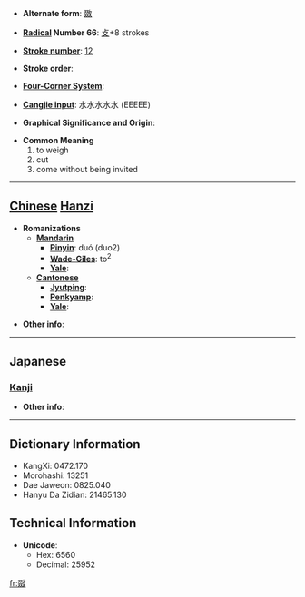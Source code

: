 * '''Alternate form''': [[敪]]

* '''[[Wiktionary:Chinese radical index| Radical]] Number 66''': [[Wiktionary:Chinese radical index 攴|攴]]+8 strokes

* '''[[Wiktionary:Chinese total strokes index|Stroke number]]''': [[Wiktionary:Chinese total strokes index 12|12]]

* '''Stroke order''': 

* '''[[Wiktionary:Chinese four corner index|Four-Corner System]]''': 

* '''[[Wiktionary:Chinese Cangjie index|Cangjie input]]''': 水水水水水 (EEEEE)

* '''Graphical Significance and Origin''': 

* '''Common Meaning'''
*#to weigh
*# cut
*# come without being invited


----

== [[Chinese]] [[Hanzi]] ==

* '''Romanizations'''
** '''[[Mandarin]]'''
*** '''[[Pinyin]]''': duó (duo2)
*** '''[[Wade-Giles]]''': to<sup>2</sup>
*** '''[[Yale]]''': 
** '''[[Cantonese]]'''
*** '''[[Jyutping]]''':
*** '''[[Penkyamp]]''': 
*** '''[[Yale]]''': 

* '''Other info''': 

----

==Japanese==
===[[Kanji]]===
{{kanji|on readings=[[たつ]] (tatsu), [[たち]] (tachi), [[せつ]] (setsu), [[せち]] (sechi)
|kun readings=[[はかる]] (hakaru)
}}

* '''Other info''':  

----

== Dictionary Information ==

* KangXi: 0472.170
* Morohashi: 13251
* Dae Jaweon: 0825.040
* Hanyu Da Zidian: 21465.130

== Technical Information ==

* '''Unicode''':
** Hex: 6560
** Decimal: 25952

[[fr:敠]]